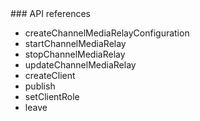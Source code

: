 
<PlatformWrapper platform="web">
### API references

* <Link to= "{{global.API_REF_WEB_ROOT}}/interfaces/iagorartc.html#createchannelmediarelayconfiguration">createChannelMediaRelayConfiguration</Link>
* <Link to= "{{global.API_REF_WEB_ROOT}}/interfaces/iagorartcclient.html#startchannelmediarelay">startChannelMediaRelay</Link>
* <Link to= "{{global.API_REF_WEB_ROOT}}/interfaces/iagorartcclient.html#stopchannelmediarelay">stopChannelMediaRelay</Link>
* <Link to= "{{global.API_REF_WEB_ROOT}}/interfaces/iagorartcclient.html#updatechannelmediarelay">updateChannelMediaRelay</Link>
* <Link to= "{{global.API_REF_WEB_ROOT}}/interfaces/iagorartc.html#createclient">createClient</Link>
* <Link to= "{{global.API_REF_WEB_ROOT}}/interfaces/iagorartcclient.html#publish">publish</Link>
* <Link to= "{{global.API_REF_WEB_ROOT}}/interfaces/iagorartcclient.html#setclientrole">setClientRole</Link>
* <Link to= "{{global.API_REF_WEB_ROOT}}/interfaces/iagorartcclient.html#leave">leave</Link>


</PlatformWrapper>
